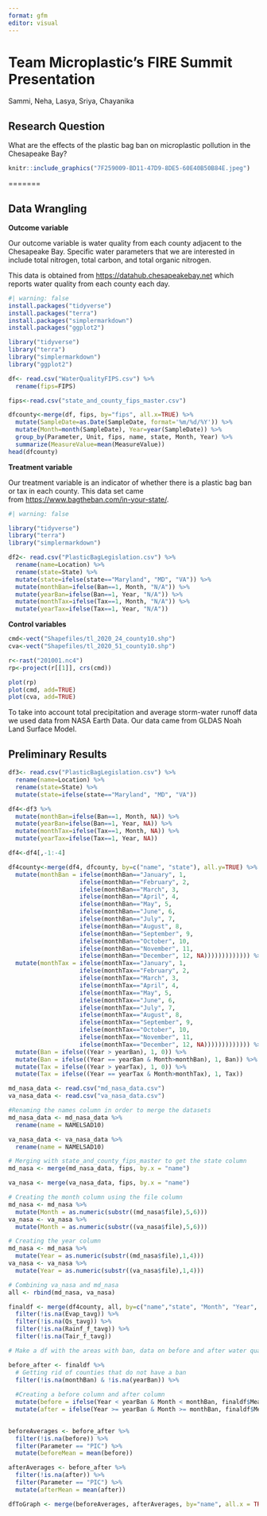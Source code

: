 ```yaml
---
format: gfm
editor: visual
---
```


# Team Microplastic's FIRE Summit Presentation

Sammi, Neha, Lasya, Sriya, Chayanika

## Research Question

What are the effects of the plastic bag ban on microplastic pollution in the Chesapeake Bay?

```r
knitr::include_graphics("7F259009-BD11-47D9-8DE5-60E40B50B84E.jpeg")
```

=======

## Data Wrangling

**Outcome variable**

Our outcome variable is water quality from each county adjacent to the Chesapeake Bay. Specific water parameters that we are interested in include total nitrogen, total carbon, and total organic nitrogen.

This data is obtained from [https://datahub.chesapeakebay.net](https://datahub.chesapeakebay.net/) which reports water quality from each county each day.

```r
#| warning: false
install.packages("tidyverse")
install.packages("terra")
install.packages("simplermarkdown")
install.packages("ggplot2")

library("tidyverse")
library("terra")
library("simplermarkdown")
library("ggplot2")

df<- read.csv("WaterQualityFIPS.csv") %>%
  rename(fips=FIPS)

fips<-read.csv("state_and_county_fips_master.csv")

dfcounty<-merge(df, fips, by="fips", all.x=TRUE) %>%
  mutate(SampleDate=as.Date(SampleDate, format='%m/%d/%Y')) %>%
  mutate(Month=month(SampleDate), Year=year(SampleDate)) %>%
  group_by(Parameter, Unit, fips, name, state, Month, Year) %>%
  summarize(MeasureValue=mean(MeasureValue))
head(dfcounty)
```

**Treatment variable**

Our treatment variable is an indicator of whether there is a plastic bag ban or tax in each county. This data set came from <https://www.bagtheban.com/in-your-state/>.

```r
#| warning: false

library("tidyverse")
library("terra")
library("simplermarkdown")

df2<- read.csv("PlasticBagLegislation.csv") %>%
  rename(name=Location) %>%
  rename(state=State) %>%
  mutate(state=ifelse(state=="Maryland", "MD", "VA")) %>%
  mutate(monthBan=ifelse(Ban==1, Month, "N/A")) %>%
  mutate(yearBan=ifelse(Ban==1, Year, "N/A")) %>%
  mutate(monthTax=ifelse(Tax==1, Month, "N/A")) %>%
  mutate(yearTax=ifelse(Tax==1, Year, "N/A"))
```

**Control variables**
```r
cmd<-vect("Shapefiles/tl_2020_24_county10.shp")
cva<-vect("Shapefiles/tl_2020_51_county10.shp")

r<-rast("201001.nc4")
rp<-project(r[[1]], crs(cmd))

plot(rp)
plot(cmd, add=TRUE)
plot(cva, add=TRUE)
```
To take into account total precipitation and average storm-water runoff data we used data from NASA Earth Data. Our data came from GLDAS Noah Land Surface Model.

## Preliminary Results

```r
df3<- read.csv("PlasticBagLegislation.csv") %>%
  rename(name=Location) %>%
  rename(state=State) %>%
  mutate(state=ifelse(state=="Maryland", "MD", "VA")) 

df4<-df3 %>%
  mutate(monthBan=ifelse(Ban==1, Month, NA)) %>%
  mutate(yearBan=ifelse(Ban==1, Year, NA)) %>%
  mutate(monthTax=ifelse(Tax==1, Month, NA)) %>%
  mutate(yearTax=ifelse(Tax==1, Year, NA)) 

df4<-df4[,-1:-4]

df4county<-merge(df4, dfcounty, by=c("name", "state"), all.y=TRUE) %>%
  mutate(monthBan = ifelse(monthBan=="January", 1, 
                    ifelse(monthBan=="February", 2, 
                    ifelse(monthBan=="March", 3, 
                    ifelse(monthBan=="April", 4, 
                    ifelse(monthBan=="May", 5, 
                    ifelse(monthBan=="June", 6, 
                    ifelse(monthBan=="July", 7,
                    ifelse(monthBan=="August", 8,
                    ifelse(monthBan=="September", 9, 
                    ifelse(monthBan=="October", 10, 
                    ifelse(monthBan=="November", 11, 
                    ifelse(monthBan=="December", 12, NA))))))))))))) %>%
  mutate(monthTax = ifelse(monthTax=="January", 1, 
                    ifelse(monthTax=="February", 2, 
                    ifelse(monthTax=="March", 3, 
                    ifelse(monthTax=="April", 4, 
                    ifelse(monthTax=="May", 5, 
                    ifelse(monthTax=="June", 6, 
                    ifelse(monthTax=="July", 7,
                    ifelse(monthTax=="August", 8,
                    ifelse(monthTax=="September", 9, 
                    ifelse(monthTax=="October", 10, 
                    ifelse(monthTax=="November", 11, 
                    ifelse(monthTax=="December", 12, NA))))))))))))) %>%
  mutate(Ban = ifelse((Year > yearBan), 1, 0)) %>%
  mutate(Ban = ifelse((Year == yearBan & Month>monthBan), 1, Ban)) %>%
  mutate(Tax = ifelse((Year > yearTax), 1, 0)) %>%
  mutate(Tax = ifelse((Year == yearTax & Month>monthTax), 1, Tax))

md_nasa_data <- read.csv("md_nasa_data.csv")
va_nasa_data <- read.csv("va_nasa_data.csv")

#Renaming the names column in order to merge the datasets
md_nasa_data <- md_nasa_data %>%
  rename(name = NAMELSAD10)

va_nasa_data <- va_nasa_data %>%
  rename(name = NAMELSAD10)

# Merging with state_and_county_fips_master to get the state column
md_nasa <- merge(md_nasa_data, fips, by.x = "name")

va_nasa <- merge(va_nasa_data, fips, by.x = "name")

# Creating the month column using the file column
md_nasa <- md_nasa %>%
  mutate(Month = as.numeric(substr((md_nasa$file),5,6)))
va_nasa <- va_nasa %>%
  mutate(Month = as.numeric(substr((va_nasa$file),5,6)))

# Creating the year column
md_nasa <- md_nasa %>%
  mutate(Year = as.numeric(substr((md_nasa$file),1,4)))
va_nasa <- va_nasa %>%
  mutate(Year = as.numeric(substr((va_nasa$file),1,4)))

# Combining va_nasa and md_nasa
all <- rbind(md_nasa, va_nasa)

finaldf <- merge(df4county, all, by=c("name","state", "Month", "Year", "fips"), all.x = TRUE) %>%
  filter(!is.na(Evap_tavg)) %>%
  filter(!is.na(Qs_tavg)) %>%
  filter(!is.na(Rainf_f_tavg)) %>%
  filter(!is.na(Tair_f_tavg))
```

```r
# Make a df with the areas with ban, data on before and after water quality(Chesapeake hub bay water)

before_after <- finaldf %>%
  # Getting rid of counties that do not have a ban
  filter(!is.na(monthBan) & !is.na(yearBan)) %>%
  
  #Creating a before column and after column
  mutate(before = ifelse(Year < yearBan & Month < monthBan, finaldf$MeasureValue, NA)) %>%
  mutate(after = ifelse(Year >= yearBan & Month >= monthBan, finaldf$MeasureValue, NA))
  

beforeAverages <- before_after %>%
  filter(!is.na(before)) %>%
  filter(Parameter == "PIC") %>%
  mutate(beforeMean = mean(before))

afterAverages <- before_after %>%
  filter(!is.na(after)) %>%
  filter(Parameter == "PIC") %>%
  mutate(afterMean = mean(after))

dfToGraph <- merge(beforeAverages, afterAverages, by="name", all.x = TRUE)
```
